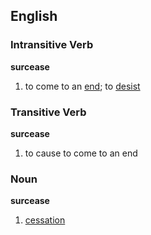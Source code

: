 == English ==
=== Intransitive Verb ===
'''surcease'''
# to come to an [[end]]; to [[desist]]

=== Transitive Verb ===
'''surcease'''
# to cause to come to an end

=== Noun ===
'''surcease'''
# [[cessation]]